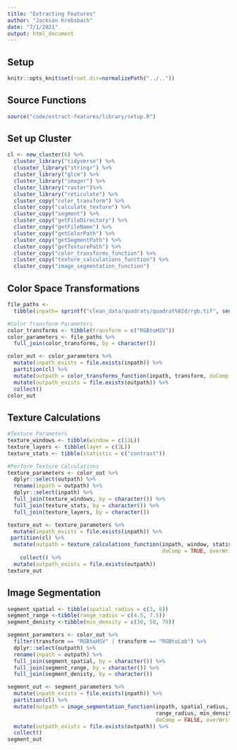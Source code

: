 ```yaml
---
title: "Extracting Features"
author: "Jackson Krebsbach"
date: "7/1/2021"
output: html_document
---
```


## Setup
```r
knitr::opts_knit$set(root.dir=normalizePath("../.."))
```

## Source Functions
```r
source("code/extract-features/library/setup.R")
```

## Set up Cluster
```r
cl <- new_cluster(6) %>%
  cluster_library("tidyverse") %>%
  clusxter_library("stringr") %>%
  cluster_library("glcm") %>%
  cluster_library("imager") %>%
  cluster_library("raster")%>%
  cluster_library("reticulate") %>%
  cluster_copy("color_transform") %>%
  cluster_copy("calculate_texture") %>%
  cluster_copy("segment") %>%
  cluster_copy("getFileDirectory") %>%
  cluster_copy("getFileName") %>%
  cluster_copy("getColorPath") %>%
  cluster_copy("getSegmentPath") %>%
  cluster_copy("getTexturePath") %>%
  cluster_copy("color_transforms_function") %>%
  cluster_copy("texture_calculations_function") %>%
  cluster_copy("image_segmentation_function")
```

## Color Space Transformations
```r
file_paths <- 
  tibble(inpath= sprintf("clean_data/quadrats/quadrat%02d/rgb.tif", seq(34, 83, 1))) 

#Color Transform Parameters
color_transforms <- tibble(transform = c("RGBtoHSV"))
color_parameters <- file_paths %>% 
  full_join(color_transforms, by = character())

color_out <- color_parameters %>%
  mutate(inpath_exists = file.exists(inpath)) %>%
  partition(cl) %>%
  mutate(outpath = color_transforms_function(inpath, transform, doComp = FALSE, overWrite = FALSE)) %>%
  mutate(outpath_exists = file.exists(outpath)) %>%
  collect()
color_out
```

## Texture Calculations
```r
#Texture Parameters
texture_windows <- tibble(window = c(11L)) 
texture_layers <- tibble(layer = c(3L))
texture_stats <- tibble(statistic = c("contrast"))

#Perform Texture Calculations
texture_parameters <- color_out %>%
  dplyr::select(outpath) %>%
  rename(inpath = outpath) %>%
  dplyr::select(inpath) %>%
  full_join(texture_windows, by = character()) %>% 
  full_join(texture_stats, by = character()) %>%
  full_join(texture_layers, by = character())

texture_out <- texture_parameters %>%
  mutate(inpath_exists = file.exists(inpath)) %>%
 partition(cl) %>%
  mutate(outpath = texture_calculations_function(inpath, window, statistic, layer,
                                                 doComp = TRUE, overWrite = FALSE)) %>%
    collect() %>%
  mutate(outpath_exists = file.exists(outpath)) 
texture_out
```

## Image Segmentation
```r
segment_spatial <- tibble(spatial_radius = c(3, 6))
segment_range <-tibble(range_radius = c(4.5, 7.5))
segment_denisty <-tibble(min_density = c(30, 50, 70))

segment_parameters <- color_out %>%
  filter(transform == "RGBtoHSV" | transform == "RGBtoLab") %>%
  dplyr::select(outpath) %>%
  rename(inpath = outpath) %>%
  full_join(segment_spatial, by = character()) %>% 
  full_join(segment_range, by = character()) %>%
  full_join(segment_denisty, by = character())

segment_out <- segment_parameters %>%
  mutate(inpath_exists = file.exists(inpath)) %>%
  partition(cl) %>%
  mutate(outpath = image_segmentation_function(inpath, spatial_radius,
                                               range_radius, min_density,
                                               doComp = FALSE, overWrite = FALSE)) %>%
  mutate(outpath_exists = file.exists(outpath)) %>%
  collect()
segment_out 
```

